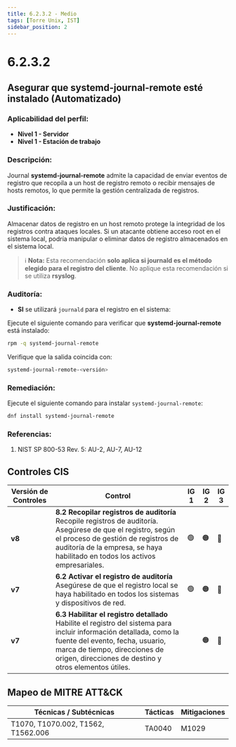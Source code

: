 ```yaml
---
title: 6.2.3.2 - Medio
tags: [Torre Unix, IST]
sidebar_position: 2
---
```



# 6.2.3.2
<IndicadorRiesgo value1={3} value2={5} value3={9} />

## Asegurar que systemd-journal-remote esté instalado (Automatizado)

### Aplicabilidad del perfil:
- **Nivel 1 - Servidor**
- **Nivel 1 - Estación de trabajo**

### Descripción:
Journal **systemd-journal-remote** admite la capacidad de enviar eventos de registro que recopila a un host de registro remoto o recibir mensajes de hosts remotos, lo que permite la gestión centralizada de registros.

### Justificación:
Almacenar datos de registro en un host remoto protege la integridad de los registros contra ataques locales. Si un atacante obtiene acceso root en el sistema local, podría manipular o eliminar datos de registro almacenados en el sistema local.

> ℹ **Nota:** Esta recomendación **solo aplica si journald es el método elegido para el registro del cliente**. No aplique esta recomendación si se utiliza **rsyslog**.

### Auditoría:
- **SI** se utilizará `journald` para el registro en el sistema:
  
Ejecute el siguiente comando para verificar que **systemd-journal-remote** está instalado:

```bash
rpm -q systemd-journal-remote
```

Verifique que la salida coincida con:

```bash
systemd-journal-remote-<versión>
```

### Remediación:
Ejecute el siguiente comando para instalar `systemd-journal-remote`:

```bash
dnf install systemd-journal-remote
```

### Referencias:
1. NIST SP 800-53 Rev. 5: AU-2, AU-7, AU-12

## Controles CIS

| Versión de Controles | Control | IG 1 | IG 2 | IG 3 |
|----------------------|---------|------|------|------|
| **v8** | **8.2 Recopilar registros de auditoría**  Recopile registros de auditoría. Asegúrese de que el registro, según el proceso de gestión de registros de auditoría de la empresa, se haya habilitado en todos los activos empresariales. | 🟢 | 🟠 | 🔵 |
| **v7** | **6.2 Activar el registro de auditoría**  Asegúrese de que el registro local se haya habilitado en todos los sistemas y dispositivos de red. | 🟢 | 🟠 | 🔵 |
| **v7** | **6.3 Habilitar el registro detallado**  Habilite el registro del sistema para incluir información detallada, como la fuente del evento, fecha, usuario, marca de tiempo, direcciones de origen, direcciones de destino y otros elementos útiles. |  | 🟠 | 🔵 |

## Mapeo de MITRE ATT&CK

| Técnicas / Subtécnicas | Tácticas | Mitigaciones |
|------------------------|---------|-------------|
| T1070, T1070.002, T1562, T1562.006 | TA0040 | M1029 |



